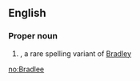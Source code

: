==English==

===Proper noun===
{{en-proper noun}}

# {{given name|male|from=surnames}}, a rare spelling variant of [[Bradley]]

{{anagrams:en/abdeelr}}
[[no:Bradlee]]